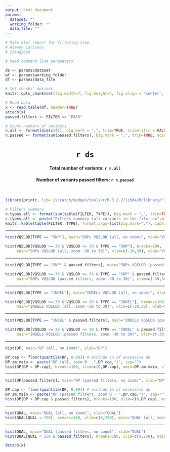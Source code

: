 ```yaml
---
output: html_document
params: 
  dataset: ""
  working_folder: ""
  data_file: ""
---
```


```r

# Make html report for filtering step
# Alexey Larionov
# 25Aug2016

# Read command line parameters

ds <- params$dataset
wf <- params$working_folder
df <- params$data_file

# Set chunks' options
knitr::opts_chunk$set(fig.width=7, fig.height=4, fig.align = 'center', fig.path=wf, echo=FALSE)

# Read data
x <- read.table(df, header=TRUE)
attach(x)
passed.filters <- FILTER == "PASS"

# Count numbers of variants
n.all <- format(dim(x)[1], big.mark = ",", trim=TRUE, scientific = FALSE)
n.passed <- format(sum(passed.filters), big.mark = ",", trim=TRUE, scientific = FALSE)

```

<center> <H1> `r ds` </H1> </center> 
<center> <H4> Total number of variants: `r n.all` </H4> </center> 
<center> <H4> Number of variants passed filters: `r n.passed` </H4> </center> 
<br>

```r

library(printr, lib='/scratch/medgen/tools/r/R-3.2.2/lib64/R/library/')

# Filters summary
n.types.all <- format(sum(table(FILTER, TYPE)), big.mark = ",", trim=TRUE, scientific = FALSE)
c.types.all <- paste("Filters summary (all variants in the file, n=",n.types.all,")", sep ="")
knitr::kable(table(FILTER, TYPE), format.args=list(big.mark=","), caption=c.types.all)

```

---

```r

hist(VQSLOD[TYPE == "SNP"], main="SNPs VQSLOD (all, no zoom)", xlab="VQSLOD")

hist(VQSLOD[VQSLOD >=-30 & VQSLOD <= 30 & TYPE == "SNP"], breaks=100, 
     main="SNPs VQSLOD (all, zoom -30 to 30)", xlim=c(-30,30), xlab="VQSLOD")

```

---

```r

hist(VQSLOD[TYPE == "SNP" & passed.filters], main="SNPs VQSLOD (passed filters, no zoom)", xlab="VQSLOD")

hist(VQSLOD[VQSLOD >=-30 & VQSLOD <= 30 & TYPE == "SNP" & passed.filters], breaks=100, 
     main="SNPs VQSLOD (passed filters, zoom -30 to 30)", xlim=c(-30,30), xlab="VQSLOD")

```

---

```r

hist(VQSLOD[TYPE == "INDEL"], main="INDELs VQSLOD (all, no zoom)", xlab="VQSLOD")

hist(VQSLOD[VQSLOD >=-30 & VQSLOD <= 30 & TYPE == "INDEL"], breaks=100, 
     main="INDELs VQSLOD (all, zoom -30 to 30)", xlim=c(-30,30), xlab="VQSLOD")

```

---

```r

hist(VQSLOD[TYPE == "INDEL" & passed.filters], main="INDELs VQSLOD (passed filters, no zoom)", xlab="VQSLOD")

hist(VQSLOD[VQSLOD >=-30 & VQSLOD <= 30 & TYPE == "INDEL" & passed.filters], breaks=25, 
     main="INDELs VQSLOD (passed filters, zoom -30 to 30)", xlim=c(-30,30), xlab="VQSLOD")

```

---

```r

hist(DP, main="DP (all, no zoom)", xlab="DP")

DP.cap <- floor(quantile(DP, 0.99)) # exclude 1% of excessive dp
DP.zm.main <- paste("DP (all, zoom 0 - ",DP.cap,")", sep="")
hist(DP[DP < DP.cap], breaks=100, xlim=c(0,DP.cap), main=DP.zm.main, xlab="DP")

```

---

```r

hist(DP[passed.filters], main="DP (passed filters, no zoom)", xlab="DP")

DP.cap <- floor(quantile(DP, 0.99)) # exclude 1% of excessive dp
DP.zm.main <- paste("DP (passed filters, zoom 0 - ",DP.cap,")", sep="")
hist(DP[DP < DP.cap & passed.filters], breaks=100, xlim=c(0,DP.cap), main=DP.zm.main, xlab="DP")

```

---

```r

hist(QUAL, main="QUAL (all, no zoom)", xlab="QUAL")
hist(QUAL[QUAL < 250], breaks=100, xlim=c(0,250), main="QUAL (all, zoom 0 - 250)", xlab="QUAL")

```

---

```r

hist(QUAL, main="QUAL (passed filters, no zoom)", xlab="QUAL")
hist(QUAL[QUAL < 250 & passed.filters], breaks=100, xlim=c(0,250), main="QUAL (passed filters, zoom 0 - 250)", xlab="QUAL")

```

```r

detach(x)

```
